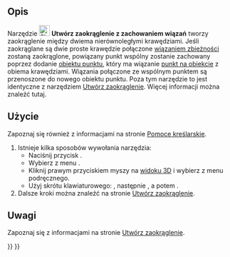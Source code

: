 <languages/>

{{Docnav/pl
|
|
|[[Sketcher_Workbench/pl|środowisko pracy Szkicownik]]
|
|
|IconC=Workbench_Sketcher.svg
}}

{{VeryImportantMessage|To narzędzie jest przestarzałe, nie będzie dostępne w {{VersionPlus/pl|1.0}}. Zamiast niego należy użyć [[Sketcher_CreateFillet/pl|Utwórz zaokrąglenie]]}}

{{GuiCommand/pl
|Name=Sketcher CreatePointFillet
|Name/pl=Utwórz zaokrąglenie z zachowaniem narożników
|MenuLocation=Szkic → Elementy geometryczne szkicownika → Utwórz zaokrąglenie z zachowaniem narożników
|Workbenches=[[Sketcher_Workbench/pl|Szkicownik]]
|Shortcut={{KEY|G}} {{KEY|F}} {{KEY|P}}
|Version=0.19
|SeeAlso=[[Sketcher_CreateFillet|Utwórz zaokrąglenie]]
}}

<span id="Description"></span>
==Opis==

Narzędzie [[Image:Sketcher_CreatePointFillet.svg|24px]] '''Utwórz zaokrąglenie z zachowaniem wiązań''' tworzy zaokrąglenie między dwiema nierównoległymi krawędziami. Jeśli zaokrąglane są dwie proste krawędzie połączone [[Sketcher_ConstrainCoincident/pl|wiązaniem zbieżności]] zostaną zaokrąglone, powiązany punkt wspólny zostanie zachowany poprzez dodanie [[Sketcher_CreatePoint/pl|obiektu punktu]], który ma wiązanie [[Sketcher_ConstrainPointOnObject/pl|punkt na obiekcie]] z obiema krawędziami. Wiązania połączone ze wspólnym punktem są przenoszone do nowego obiektu punktu. Poza tym narzędzie to jest identyczne z narzędziem [[Sketcher_CreateFillet/pl|Utwórz zaokrąglenie]]. Więcej informacji można znaleźć tutaj.

<span id="Usage"></span>
==Użycie==

Zapoznaj się również z informacjami na stronie [[Sketcher_Workbench/pl#Pomoce_kreślarskie|Pomoce kreślarskie]].

# Istnieje kilka sposobów wywołania narzędzia:
#* Naciśnij przycisk {{Button|[[Image:Sketcher_CreatePointFillet.svg|16px]] '''Utwórz zaokrąglenie z zachowaniem wiązań'''}}.
#* Wybierz z menu {{MenuCommand|Szkic → Elementy geometryczne szkicownika → [[Image:Sketcher_CreatePointFillet.svg|16px]] Utwórz zaokrąglenie z zachowaniem narożnika}}.
#* Kliknij prawym przyciskiem myszy na [[3D_view/pl|widoku 3D]] i wybierz {{MenuCommand|[[Image:Sketcher_CreatePointFillet.svg|16px]] Utwórz zaokrąglenie z zachowaniem wiązań}} z menu podręcznego.
#* Użyj skrótu klawiaturowego: {{KEY|G}}, następnie {{KEY|F}}, a potem {{KEY|P}}.
# Dalsze kroki można znaleźć na stronie  [[Sketcher_CreateFillet#Użycie|Utwórz zaokrąglenie]].

<span id="Notes"></span>
==Uwagi==

Zapoznaj się z informacjami na stronie [[Sketcher_CreateFillet/pl#Uwagi|Utwórz zaokrąglenie]].


{{Docnav/pl
|
|
|[[Sketcher_Workbench/pl|środowisko pracy Szkicownik]]
|
|
|IconC=Workbench_Sketcher.svg
}}

{{Sketcher_Tools_navi{{#translation:}}}}
{{Userdocnavi{{#translation:}}}}